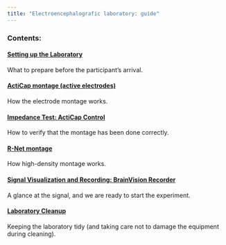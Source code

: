 ```yaml
---
title: "Electroencephalografic laboratory: guide"
---
```


### Contents:

#### [Setting up the Laboratory](eng_lab_preparation.html)

What to prepare before the participant's arrival.

#### [ActiCap montage (active electrodes)](eng_montage.html)

How the electrode montage works.

#### [Impedance Test: ActiCap Control](eng_acticapcontrol.html)

How to verify that the montage has been done correctly.

#### [R-Net montage](eng_rnet.html)

How high-density montage works.

#### [Signal Visualization and Recording: BrainVision Recorder](eng_bvrecorder.html)

A glance at the signal, and we are ready to start the experiment.

#### [Laboratory Cleanup](eng_clean.html)

Keeping the laboratory tidy (and taking care not to damage the equipment during cleaning).
